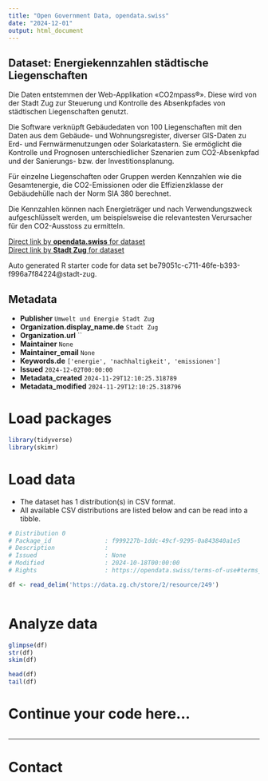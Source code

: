 ```yaml
---
title: "Open Government Data, opendata.swiss"
date: "2024-12-01"
output: html_document
---
```


## Dataset: Energiekennzahlen städtische Liegenschaften

Die Daten entstemmen der Web-Applikation «CO2mpass®». Diese wird von der Stadt Zug zur Steuerung und Kontrolle des Absenkpfades von städtischen Liegenschaften genutzt.

Die Software verknüpft Gebäudedaten von 100 Liegenschaften mit den Daten aus dem Gebäude- und Wohnungsregister, diverser GIS-Daten zu Erd- und Fernwärmenutzungen oder Solarkatastern. Sie ermöglicht die Kontrolle und Prognosen unterschiedlicher Szenarien zum CO2-Absenkpfad und der Sanierungs- bzw. der Investitionsplanung. 

Für einzelne Liegenschaften oder Gruppen werden Kennzahlen wie die Gesamtenergie, die CO2-Emissionen oder die Effizienzklasse der Gebäudehülle nach der Norm SIA 380 berechnet.

Die Kennzahlen können nach Energieträger und nach Verwendungszweck aufgeschlüsselt werden, um beispielsweise die relevantesten Verursacher für den CO2-Ausstoss zu ermitteln.

[Direct link by **opendata.swiss** for dataset](https://opendata.swiss/de/dataset/energiekennzahlen-stadtische-liegenschaften)<br>
[Direct link by **Stadt Zug** for dataset](https://www.stadtzug.ch/energieklimaschutz/1756)

Auto generated R starter code for data set be79051c-c711-46fe-b393-f996a7f84224@stadt-zug.

## Metadata

- **Publisher** `Umwelt und Energie Stadt Zug`
- **Organization.display_name.de** `Stadt Zug`
- **Organization.url** ``
- **Maintainer** `None`
- **Maintainer_email** `None`
- **Keywords.de** `['energie', 'nachhaltigkeit', 'emissionen']`
- **Issued** `2024-12-02T00:00:00`
- **Metadata_created** `2024-11-29T12:10:25.318789`
- **Metadata_modified** `2024-11-29T12:10:25.318796`


# Load packages

```r

library(tidyverse)
library(skimr)

```

# Load data

-   The dataset has 1 distribution(s) in CSV format.
-   All available CSV distributions are listed below and can be read into a tibble.

```r

# Distribution 0
# Package_id               : f999227b-1ddc-49cf-9295-0a843840a1e5
# Description              : 
# Issued                   : None
# Modified                 : 2024-10-18T00:00:00
# Rights                   : https://opendata.swiss/terms-of-use#terms_by

df <- read_delim('https://data.zg.ch/store/2/resource/249')



```

# Analyze data

```r

glimpse(df)
str(df)
skim(df)

head(df)
tail(df)

```

# Continue your code here...

```r

```

------------------------------------------------------------------------

# Contact



